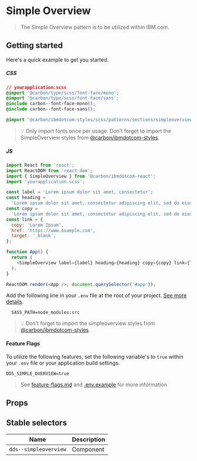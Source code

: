 
# Simple Overview

> The Simple Overview pattern is to be utilized within IBM.com.

## Getting started

Here's a quick example to get you started.

##### CSS

```css
// yourapplication.scss
@import '@carbon/type/scss/font-face/mono';
@import '@carbon/type/scss/font-face/sans';
@include carbon--font-face-mono();
@include carbon--font-face-sans();

@import '@carbon/ibmdotcom-styles/scss/patterns/sections/simpleoverview/index.scss';
```

> 💡 Only import fonts once per usage. Don't forget to import the SimpleOverview
> styles from
> [@carbon/ibmdotcom-styles](https://github.com/carbon-design-system/ibm-dotcom-library/blob/master/packages/styles).

##### JS

```javascript
import React from 'react';
import ReactDOM from 'react-dom';
import { SimpleOverview } from '@carbon/ibmdotcom-react';
import 'yourapplication.scss';

const label = 'Lorem ipsum dolor sit amet, consectetur';
const heading =
  'Lorem ipsum dolor sit amet, consectetur adipiscing elit, sed do eiusmod';
const copy =
  'Lorem ipsum dolor sit amet, consectetur adipiscing elit, sed do eiusmod tempor incididunt ut labore et dolore magna aliqua. Ut enim ad minim veniam, quis nostrud exercitation ullamco laboris nisi ut aliquip ex ea commodo consequat.';
const link = {
  copy: 'Lorem Ipsum',
  href: 'https://www.example.com',
  target: '_blank',
};

function App() {
  return (
    <SimpleOverview label={label} heading={heading} copy={copy} link={link} />
  );
}

ReactDOM.render(<App />, document.querySelector('#app'));
```

Add the following line in your `.env` file at the root of your project.
[See more details](https://github.com/carbon-design-system/ibm-dotcom-library/tree/master/packages/styles#usage).

```
  SASS_PATH=node_modules:src
```

> 💡 Don't forget to import the simpleoverview styles from
> [@carbon/ibmdotcom-styles](https://github.com/carbon-design-system/ibm-dotcom-library/blob/master/packages/styles).

#### Feature Flags

To utilize the following features, set the following variable's to `true` within
your `.env` file or your application build settings.

```
DDS_SIMPLE_OVERVIEW=true
```

> See
> [feature-flags.md](https://github.com/carbon-design-system/ibm-dotcom-library/blob/master/packages/patterns-react/docs/feature-flags.md)
> and
> [.env.example](https://github.com/carbon-design-system/ibm-dotcom-library/blob/master/packages/patterns-react/.env.example)
> for more information

## Props

<Props of={SimpleOverview} />

## Stable selectors

| Name                  | Description |
| --------------------- | ----------- |
| `dds--simpleoverview` | Component   |

<Description markdown={contributing} />
